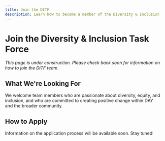 ```yaml
---
title: Join the DITF
description: Learn how to become a member of the Diversity & Inclusion Task Force.
---
```


# Join the Diversity & Inclusion Task Force

*This page is under construction. Please check back soon for information on how to join the DITF team.*

## What We're Looking For

We welcome team members who are passionate about diversity, equity, and inclusion, and who are committed to creating positive change within DAY and the broader community.

## How to Apply

Information on the application process will be available soon. Stay tuned!

